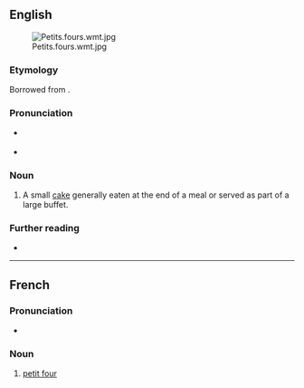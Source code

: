 ==English==
[[File:Petits.fours.wmt.jpg|thumb]]

===Etymology===
Borrowed from {{bor|en|fr|petit four|lit=small oven}}.

===Pronunciation===
* {{a|UK}} {{IPA|/ˈpɛti ˈfɔɹ/|lang=en}}
* {{a|US}} {{IPA|/ˈpɛti ˈfɔɹ/|lang=en}}

===Noun===
{{en-noun|petits fours|petit fours}}

# A small [[cake]] generally eaten at the end of a meal or served as part of a large buffet.

===Further reading===
* {{pedia}}

{{topic|en|Cakes and pastries}}

----

==French==

===Pronunciation===
* {{fr-IPA}}

===Noun===
{{fr-noun|m|petits fours}}

# [[#English|petit four]]